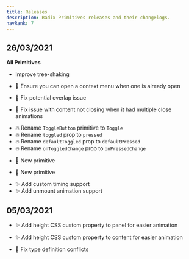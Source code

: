 ```yaml
---
title: Releases
description: Radix Primitives releases and their changelogs.
navRank: 7
---
```



## 26/03/2021

**All Primitives**

- Improve tree-shaking

<PackageRelease name="Context Menu" version="0.0.17" />

- 🐛 Ensure you can open a context menu when one is already open

<PackageRelease name="Dropdown Menu" version="0.0.17" />

- 🐛 Fix potential overlap issue

<PackageRelease name="Popover" version="0.0.15" />

- 🐛 Fix issue with content not closing when it had multiple close animations

<PackageRelease name="Toggle" version="0.0.6" />

- 🔥 Rename `ToggleButton` primitive to `Toggle`
- 🔥 Rename `toggled` prop to `pressed`
- 🔥 Rename `defaultToggled` prop to `defaultPressed`
- 🔥 Rename `onToggledChange` prop to `onPressedChange`

<PackageRelease name="Toggle Group" version="0.0.6" />

- 🎉 New primitive

<PackageRelease name="Toolbar" version="0.0.9" />

- 🎉 New primitive

<PackageRelease name="Tooltip" version="0.0.16" />

- ✨ Add custom timing support
- ✨ Add unmount animation support

## 05/03/2021

<PackageRelease name="Accordion" version="0.0.7" />

- ✨ Add height CSS custom property to panel for easier animation

<PackageRelease name="Collapsible" version="0.0.7" />

- ✨ Add height CSS custom property to content for easier animation

<PackageRelease name="Tooltip" version="0.0.9" />

- 🐛 Fix type definition conflicts

